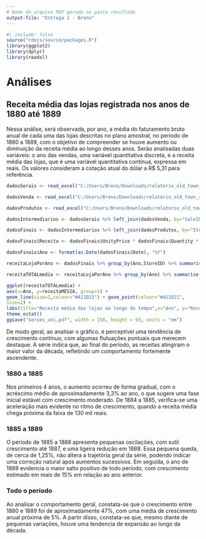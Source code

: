 ```yaml
---
# Nome do arquivo PDF gerado na pasta resultado
output-file: "Entrega 1 - Breno"
---
```


```r
#| include: false
source("rdocs/source/packages.R")
library(ggplot2)
library(dplyr)
library(readxl)
```

# Análises
## Receita média das lojas registrada nos anos de 1880 até 1889
Nessa análise, será observada, por ano, a média do faturamento bruto anual de cada uma das lojas descritas no plano amostral, no período de 1880 a 1889, com o objetivo de compreender se houve aumento ou diminuição da receita média ao longo desses anos. Serão analisadas duas variáveis: o ano das vendas, uma variável quantitativa discreta, e a receita média das lojas, que é uma variável quantitativa contínua, expressa em reais. Os valores consideram a cotação atual do dólar a R$ 5,31 para referência.
```r
dadosGerais <- read_excel("C:/Users/Breno/Downloads/relatorio_old_town_road (2).xlsx")

dadosVenda <- read_excel("C:/Users/Breno/Downloads/relatorio_old_town_road (2).xlsx", sheet="infos_vendas")

dadosProdutos <- read_excel("C:/Users/Breno/Downloads/relatorio_old_town_road (2).xlsx", sheet="infos_produtos")

dadosIntermediarios <- dadosGerais %>% left_join(dadosVenda, by="SaleID")

dadosFinais <- dadosIntermediarios %>% left_join(dadosProdutos, by="ItemID")

dadosFinais$Receita <- dadosFinais$UnityPrice * dadosFinais$Quantity * 5.31

dadosFinais$Ano <- format(as.Date(dadosFinais$Date), "%Y")
```

```r

receitaLojaPorAno <- dadosFinais %>% group_by(Ano,StoreID) %>% summarise(receitaTOTALloja = sum(Receita))

receitaTOTALmedia <- receitaLojaPorAno %>% group_by(Ano) %>% summarise(receitaMESIA = mean(receitaTOTALloja))

ggplot(receitaTOTALmedia) +
aes(x=Ano, y=receitaMESIA, group=1) +
geom_line(size=1,colour="#A11D21") + geom_point(colour="#A11D21",
size=2) +
labs(title="Receita média das lojas ao longo do tempo",x="Ano", y="Receita Total Média das Lojas") +
theme_estat()
ggsave("series_uni.pdf", width = 158, height = 93, units = "mm")

```

De modo geral, ao analisar o gráfico, é perceptível uma tendência de crescimento contínuo, com algumas flutuações pontuais que merecem destaque. A série indica que, ao final do período, as receitas atingiram o maior valor da década, refletindo um comportamento fortemente ascendente.
  
### 1880 a 1885 
  
Nos primeiros 4 anos, o aumento ocorreu de forma gradual, com o acréscimo médio de aproximadamente 3,3% ao ano, o que sugere uma fase inicial estável com crescimento moderado. De 1884 a 1885, verifica-se uma aceleração mais evidente no ritmo de crescimento, quando a receita média chega próxima da faixa de 130 mil reais.

### 1885 a 1889

O período de 1885 a 1888 apresenta pequenas oscilações, com sutil crescimento até 1887, e uma ligeira redução em 1888. Essa pequena queda, de cerca de 1,25%, não altera a trajetória geral da série, podendo indicar uma correção natural após aumentos sucessivos. Em seguida, o ano de 1889 evidencia o maior salto positivo de todo período, com crescimento estimado em mais de 15% em relação ao ano anterior.

### Todo o período

Ao analisar o comportamento geral, constata-se que o crescimento entre 1880 e 1889 foi de aproximadamente 47%, com uma média de crescimento anual próxima de 5%. A partir disso, constata-se que, mesmo diante de pequenas variações, houve uma tendencia de expansão ao longo da década.